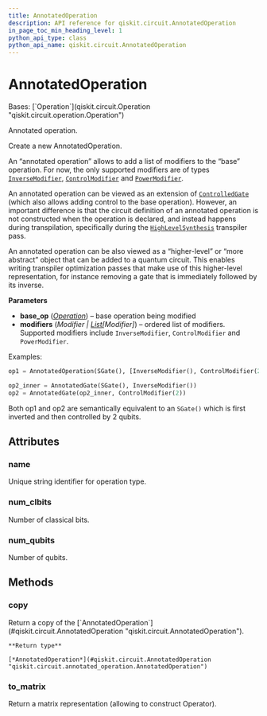 ```yaml
---
title: AnnotatedOperation
description: API reference for qiskit.circuit.AnnotatedOperation
in_page_toc_min_heading_level: 1
python_api_type: class
python_api_name: qiskit.circuit.AnnotatedOperation
---
```


# AnnotatedOperation

<Class id="qiskit.circuit.AnnotatedOperation" isDedicatedPage={true} github="https://github.com/qiskit/qiskit/tree/stable/0.45/qiskit/circuit/annotated_operation.py" signature="qiskit.circuit.AnnotatedOperation(base_op, modifiers)">
  Bases: [`Operation`](qiskit.circuit.Operation "qiskit.circuit.operation.Operation")

  Annotated operation.

  Create a new AnnotatedOperation.

  An “annotated operation” allows to add a list of modifiers to the “base” operation. For now, the only supported modifiers are of types [`InverseModifier`](qiskit.circuit.InverseModifier "qiskit.circuit.InverseModifier"), [`ControlModifier`](qiskit.circuit.ControlModifier "qiskit.circuit.ControlModifier") and [`PowerModifier`](qiskit.circuit.PowerModifier "qiskit.circuit.PowerModifier").

  An annotated operation can be viewed as an extension of [`ControlledGate`](qiskit.circuit.ControlledGate "qiskit.circuit.ControlledGate") (which also allows adding control to the base operation). However, an important difference is that the circuit definition of an annotated operation is not constructed when the operation is declared, and instead happens during transpilation, specifically during the [`HighLevelSynthesis`](qiskit.transpiler.passes.HighLevelSynthesis "qiskit.transpiler.passes.HighLevelSynthesis") transpiler pass.

  An annotated operation can be also viewed as a “higher-level” or “more abstract” object that can be added to a quantum circuit. This enables writing transpiler optimization passes that make use of this higher-level representation, for instance removing a gate that is immediately followed by its inverse.

  **Parameters**

  *   **base\_op** ([*Operation*](qiskit.circuit.Operation "qiskit.circuit.operation.Operation")) – base operation being modified
  *   **modifiers** (*Modifier |* [*List*](https://docs.python.org/3/library/typing.html#typing.List "(in Python v3.12)")*\[Modifier]*) – ordered list of modifiers. Supported modifiers include `InverseModifier`, `ControlModifier` and `PowerModifier`.

  Examples:

  ```python
  op1 = AnnotatedOperation(SGate(), [InverseModifier(), ControlModifier(2)])

  op2_inner = AnnotatedGate(SGate(), InverseModifier())
  op2 = AnnotatedGate(op2_inner, ControlModifier(2))
  ```

  Both op1 and op2 are semantically equivalent to an `SGate()` which is first inverted and then controlled by 2 qubits.

  ## Attributes

  ### name

  <Attribute id="qiskit.circuit.AnnotatedOperation.name">
    Unique string identifier for operation type.
  </Attribute>

  ### num\_clbits

  <Attribute id="qiskit.circuit.AnnotatedOperation.num_clbits">
    Number of classical bits.
  </Attribute>

  ### num\_qubits

  <Attribute id="qiskit.circuit.AnnotatedOperation.num_qubits">
    Number of qubits.
  </Attribute>

  ## Methods

  ### copy

  <Function id="qiskit.circuit.AnnotatedOperation.copy" signature="copy()">
    Return a copy of the [`AnnotatedOperation`](#qiskit.circuit.AnnotatedOperation "qiskit.circuit.AnnotatedOperation").

    **Return type**

    [*AnnotatedOperation*](#qiskit.circuit.AnnotatedOperation "qiskit.circuit.annotated_operation.AnnotatedOperation")
  </Function>

  ### to\_matrix

  <Function id="qiskit.circuit.AnnotatedOperation.to_matrix" signature="to_matrix()">
    Return a matrix representation (allowing to construct Operator).
  </Function>
</Class>

